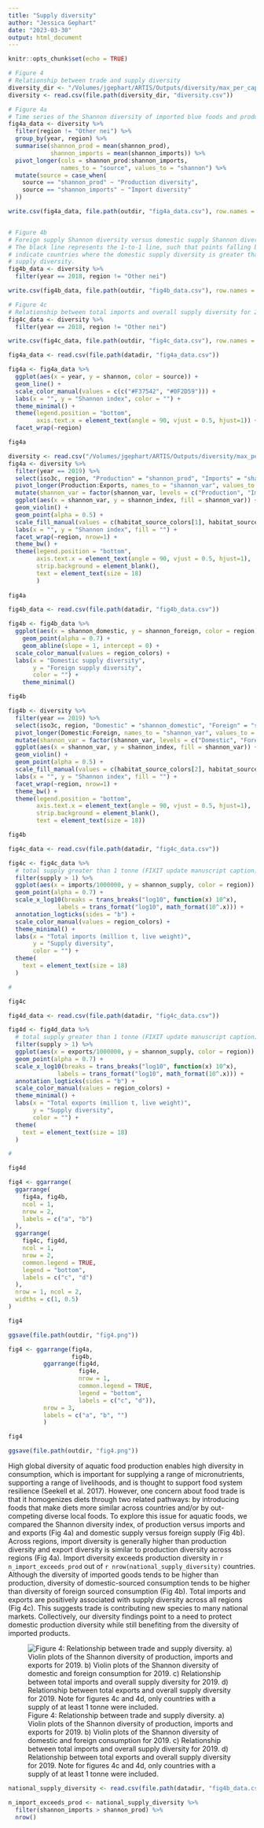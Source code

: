 ```yaml
---
title: "Supply diversity"
author: "Jessica Gephart"
date: "2023-03-30"
output: html_document
---
```


```r
knitr::opts_chunk$set(echo = TRUE)
```

```r
# Figure 4
# Relationship between trade and supply diversity
diversity_dir <- "/Volumes/jgephart/ARTIS/Outputs/diversity/max_per_capita_100kg"
diversity <- read.csv(file.path(diversity_dir, "diversity.csv"))

# Figure 4a
# Time series of the Shannon diversity of imported blue foods and produced blue foods by region.
fig4a_data <- diversity %>%
  filter(region != "Other nei") %>%
  group_by(year, region) %>%
  summarise(shannon_prod = mean(shannon_prod),
            shannon_imports = mean(shannon_imports)) %>%
  pivot_longer(cols = shannon_prod:shannon_imports,
               names_to = "source", values_to = "shannon") %>%
  mutate(source = case_when(
    source == "shannon_prod" ~ "Production diversity",
    source == "shannon_imports" ~ "Import diversity"
  ))

write.csv(fig4a_data, file.path(outdir, "fig4a_data.csv"), row.names = FALSE)


# Figure 4b
# Foreign supply Shannon diversity versus domestic supply Shannon diversity for 2018.
# The black line represents the 1-to-1 line, such that points falling below the line
# indicate countries where the domestic supply diversity is greater than the foreign
# supply diversity.
fig4b_data <- diversity %>%
  filter(year == 2018, region != "Other nei")

write.csv(fig4b_data, file.path(outdir, "fig4b_data.csv"), row.names = FALSE)

# Figure 4c
# Relationship between total imports and overall supply diversity for 2018.
fig4c_data <- diversity %>%
  filter(year == 2018, region != "Other nei")

write.csv(fig4c_data, file.path(outdir, "fig4c_data.csv"), row.names = FALSE)
```


```r
fig4a_data <- read.csv(file.path(datadir, "fig4a_data.csv"))

fig4a <- fig4a_data %>%
  ggplot(aes(x = year, y = shannon, color = source)) +
  geom_line() +
  scale_color_manual(values = c(c("#F37542", "#0F2D59"))) +
  labs(x = "", y = "Shannon index", color = "") +
  theme_minimal() +
  theme(legend.position = "bottom",
        axis.text.x = element_text(angle = 90, vjust = 0.5, hjust=1)) +
  facet_wrap(~region)

fig4a
```

```r
diversity <- read.csv("/Volumes/jgephart/ARTIS/Outputs/diversity/max_per_capita_100kg/diversity.csv")
fig4a <- diversity %>% 
  filter(year == 2019) %>%
  select(iso3c, region, "Production" = "shannon_prod", "Imports" = "shannon_imports", "Exports" = "shannon_exports") %>% 
  pivot_longer(Production:Exports, names_to = "shannon_var", values_to = "shannon_index") %>%
  mutate(shannon_var = factor(shannon_var, levels = c("Production", "Imports", "Exports"))) %>%
  ggplot(aes(x = shannon_var, y = shannon_index, fill = shannon_var)) +
  geom_violin() + 
  geom_point(alpha = 0.5) +
  scale_fill_manual(values = c(habitat_source_colors[1], habitat_source_colors[3], habitat_source_colors[4])) +
  labs(x = "", y = "Shannon index", fill = "") +
  facet_wrap(~region, nrow=1) +
  theme_bw() +
  theme(legend.position = "bottom",
        axis.text.x = element_text(angle = 90, vjust = 0.5, hjust=1),
        strip.background = element_blank(),
        text = element_text(size = 18)
        )
  
fig4a
```

```r
fig4b_data <- read.csv(file.path(datadir, "fig4b_data.csv"))

fig4b <- fig4b_data %>%
  ggplot(aes(x = shannon_domestic, y = shannon_foreign, color = region)) +
    geom_point(alpha = 0.7) +
    geom_abline(slope = 1, intercept = 0) +
  scale_color_manual(values = region_colors) +
  labs(x = "Domestic supply diversity", 
       y = "Foreign supply diversity",
       color = "") +
    theme_minimal()

fig4b
```

```r
fig4b <- diversity %>% 
  filter(year == 2019) %>%
  select(iso3c, region, "Domestic" = "shannon_domestic", "Foreign" = "shannon_foreign") %>% 
  pivot_longer(Domestic:Foreign, names_to = "shannon_var", values_to = "shannon_index") %>%
  mutate(shannon_var = factor(shannon_var, levels = c("Domestic", "Foreign"))) %>%
  ggplot(aes(x = shannon_var, y = shannon_index, fill = shannon_var)) +
  geom_violin() + 
  geom_point(alpha = 0.5) +
  scale_fill_manual(values = c(habitat_source_colors[2], habitat_source_colors[4])) +
  labs(x = "", y = "Shannon index", fill = "") +
  facet_wrap(~region, nrow=1) +
  theme_bw() +
  theme(legend.position = "bottom",
        axis.text.x = element_text(angle = 90, vjust = 0.5, hjust=1),
        strip.background = element_blank(),
        text = element_text(size = 18))

fig4b
```

```r
fig4c_data <- read.csv(file.path(datadir, "fig4c_data.csv"))

fig4c <- fig4c_data %>%
  # total supply greater than 1 tonne (FIXIT update manuscript caption)
  filter(supply > 1) %>%
  ggplot(aes(x = imports/1000000, y = shannon_supply, color = region)) +
  geom_point(alpha = 0.7) +
  scale_x_log10(breaks = trans_breaks("log10", function(x) 10^x),
              labels = trans_format("log10", math_format(10^.x))) +
  annotation_logticks(sides = "b") +
  scale_color_manual(values = region_colors) +
  theme_minimal() +
  labs(x = "Total imports (million t, live weight)",
       y = "Supply diversity",
       color = "") +
  theme(
    text = element_text(size = 18)
  )

# 

fig4c
```
```r
fig4d_data <- read.csv(file.path(datadir, "fig4c_data.csv"))

fig4d <- fig4d_data %>%
  # total supply greater than 1 tonne (FIXIT update manuscript caption)
  filter(supply > 1) %>%
  ggplot(aes(x = exports/1000000, y = shannon_supply, color = region)) +
  geom_point(alpha = 0.7) +
  scale_x_log10(breaks = trans_breaks("log10", function(x) 10^x),
              labels = trans_format("log10", math_format(10^.x))) +
  annotation_logticks(sides = "b") +
  scale_color_manual(values = region_colors) +
  theme_minimal() +
  labs(x = "Total exports (million t, live weight)",
       y = "Supply diversity",
       color = "") +
  theme(
    text = element_text(size = 18)
  )

# 

fig4d
```

```r
fig4 <- ggarrange(
  ggarrange(
    fig4a, fig4b,
    ncol = 1,
    nrow = 2,
    labels = c("a", "b")
  ),
  ggarrange(
    fig4c, fig4d,
    ncol = 1,
    nrow = 2,
    common.legend = TRUE,
    legend = "bottom",
    labels = c("c", "d")
  ),
  nrow = 1, ncol = 2,
  widths = c(1, 0.5)
)

fig4

ggsave(file.path(outdir, "fig4.png"))
```

```r
fig4 <- ggarrange(fig4a,
                  fig4b,
          ggarrange(fig4d,
                    fig4e,
                    nrow = 1,
                    common.legend = TRUE, 
                    legend = "bottom",
                    labels = c("c", "d")),
          nrow = 3,
          labels = c("a", "b", "")
          )

fig4

ggsave(file.path(outdir, "fig4.png"))
```

High global diversity of aquatic food production enables high diversity in consumption, which is important for supplying a range of micronutrients, supporting a range of livelihoods, and is thought to support food system resilience (Seekell et al. 2017). However, one concern about food trade is that it homogenizes diets through two related pathways: by introducing foods that make diets more similar across countries and/or by out-competing diverse local foods. To explore this issue for aquatic foods, we compared the Shannon diversity index, of production versus imports and and exports (Fig 4a) and domestic supply versus foreign supply (Fig 4b). Across regions, import diversity is generally higher than production diversity and export diversity is similar to production diversity across regions (Fig 4a). Import diversity exceeds production diversity in `r n_import_exceeds_prod` out of `r nrow(national_supply_diversity)` countries. Although the diversity of imported goods tends to be higher than production, diversity of domestic-sourced consumption tends to be higher than  diversity of foreign sourced consumption (Fig 4b). Total imports and exports are positively associated with supply diversity across all regions (Fig 4c). This suggests trade is contributing new species to many national markets. Collectively, our diversity findings point to a need to protect domestic production diversity while still benefiting from the diversity of imported products. 


![Figure 4: Relationship between trade and supply diversity. a) Violin plots of the Shannon diversity of production, imports and exports for 2019. b) Violin plots of the Shannon diversity of domestic and foreign consumption for 2019. c) Relationship between total imports and overall supply diversity for 2019. d) Relationship between total exports and overall supply diversity for 2019. Note for figures 4c and 4d, only countries with a supply of at least 1 tonne were included.](outputs/fig4.png)

```r
national_supply_diversity <- read.csv(file.path(datadir, "fig4b_data.csv"))

n_import_exceeds_prod <- national_supply_diversity %>%
  filter(shannon_imports > shannon_prod) %>%
  nrow()

```
